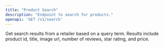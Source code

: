 ```yaml
---
title: "Product Search"
description: "Endpoint to search for products."
openapi: 'GET /v1/search'
--- 
```


Get search results from a retailer based on a query term. Results include product id, title, image url, number of reviews, star rating, and price.